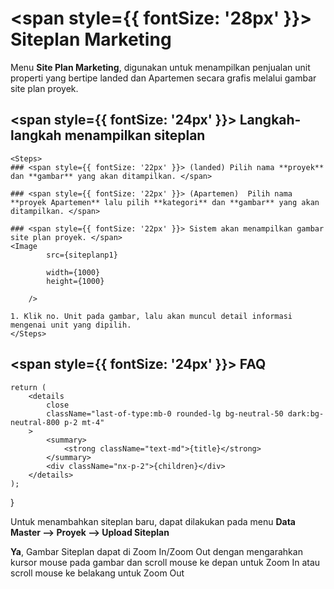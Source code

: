 


# <span style={{ fontSize: '28px' }}> Siteplan Marketing </span>

Menu **Site Plan Marketing**, digunakan untuk menampilkan penjualan unit
properti yang bertipe landed dan Apartemen secara grafis melalui gambar site plan proyek.

## <span style={{ fontSize: '24px' }}> Langkah-langkah menampilkan siteplan </span>

    <Steps>
    ### <span style={{ fontSize: '22px' }}> (landed) Pilih nama **proyek** dan **gambar** yang akan ditampilkan. </span>

    ### <span style={{ fontSize: '22px' }}> (Apartemen)  Pilih nama **proyek Apartemen** lalu pilih **kategori** dan **gambar** yang akan ditampilkan. </span>

    ### <span style={{ fontSize: '22px' }}> Sistem akan menampilkan gambar site plan proyek. </span>
    <Image
            src={siteplanp1}
            
            width={1000}
            height={1000}
                
        />

    1. Klik no. Unit pada gambar, lalu akan muncul detail informasi mengenai unit yang dipilih.
    </Steps>

## <span style={{ fontSize: '24px' }}> FAQ </span>

    return (
        <details
            close
            className="last-of-type:mb-0 rounded-lg bg-neutral-50 dark:bg-neutral-800 p-2 mt-4"
        >
            <summary>
                <strong className="text-md">{title}</strong>
            </summary>
            <div className="nx-p-2">{children}</div>
        </details>
    );
}

<FAQBox title="Bagaimana cara menambahkan siteplan baru ?">

Untuk menambahkan siteplan baru, dapat dilakukan pada menu **Data Master --> Proyek --> Upload Siteplan**
  
</FAQBox>

<FAQBox title="Apakah Siteplan Bisa di Zoom ?">

**Ya**, Gambar Siteplan dapat di Zoom In/Zoom Out dengan mengarahkan kursor mouse pada gambar dan scroll mouse ke depan untuk Zoom In atau scroll mouse ke belakang untuk Zoom Out
  
</FAQBox>